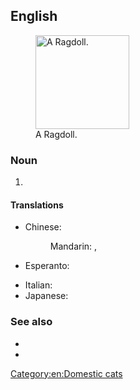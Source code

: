 {{also|ragdoll|rag doll}}

==English==
[[File:Ragdollparide2.jpg|thumb|right|150px|A Ragdoll.]]

===Noun===
{{en-noun}}

# {{alt form|en|ragdoll}} {{qual|type of cat}}

====Translations====
{{trans-top|cat breed}}
* Chinese:
*: Mandarin: {{t|cmn|布偶貓|sc=Hani}}, {{t|cmn|布偶猫|tr=Bùǒumāo|sc=Hani}}
* Esperanto: {{t|eo|ragdola kato}}
{{trans-mid}}
* Italian: {{t|it|gatto Ragdoll}}
* Japanese: {{t|ja|ラグドール|tr=Ragudōru}}
{{trans-bottom}}

===See also===
* {{pedia|Ragdoll}}
* {{comcatlite|Ragdoll}}

[[Category:en:Domestic cats]]